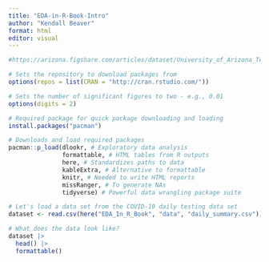 ```yaml
---
title: "EDA-in-R-Book-Intro"
author: "Kendall Beaver"
format: html
editor: visual
---
```


```r
#https://arizona.figshare.com/articles/dataset/University_of_Arizona_Test-Trace-Treat_COVID-19_testing_results/14869740/3
```

```r

# Sets the repository to download packages from
options(repos = list(CRAN = "http://cran.rstudio.com/"))

# Sets the number of significant figures to two - e.g., 0.01
options(digits = 2)

# Required package for quick package downloading and loading 
install.packages("pacman")

# Downloads and load required packages
pacman::p_load(dlookr, # Exploratory data analysis
               formattable, # HTML tables from R outputs
               here, # Standardizes paths to data
               kableExtra, # Alternative to formattable
               knitr, # Needed to write HTML reports
               missRanger, # To generate NAs
               tidyverse) # Powerful data wrangling package suite

# Let's load a data set from the COVID-19 daily testing data set
dataset <- read.csv(here("EDA_In_R_Book", "data", "daily_summary.csv"))

# What does the data look like?
dataset |>
  head() |>
  formattable()


```
